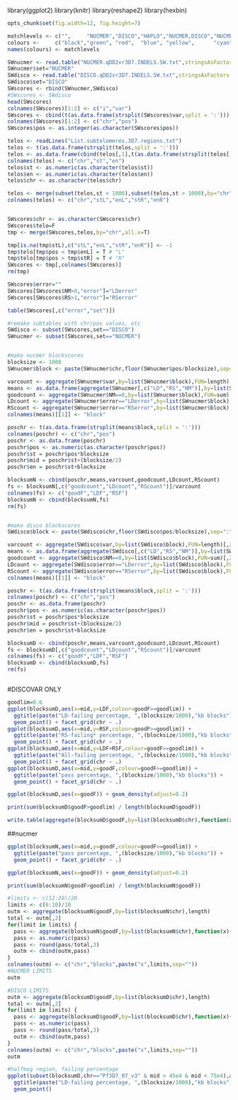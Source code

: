 library(ggplot2)
library(knitr)
library(reshape2)
library(hexbin)
```r
opts_chunk$set(fig.width=12, fig.height=7)

matchlevels <- c("",     "NUCMER","DISCO","HAPLO","NUCMER,DISCO","NUCMER,HAPLO","DISCO,HAPLO","NUCMER,DISCO,HAPLO")
colours <-     c("black","green", "red",  "blue", "yellow",      "cyan",        "magenta",     "white")
names(colours) <- matchlevels

``` 

```r
SWnucmer <- read.table("NUCMER.qDD2vr3D7.INDELS.SW.txt",stringsAsFactors = F,sep='\t',header=T)
SWnucmer$set="NUCMER"
SWdisco <- read.table("DISCO.qDD2vr3D7.INDELS.SW.txt",stringsAsFactors = F,sep='\t',header=T)
SWdisco$set="DISCO"
SWscores <- rbind(SWnucmer,SWdisco)
#SWscores <- SWdisco
head(SWscores)
colnames(SWscores)[1:2] <- c("i","var")
SWscores <- cbind(t(as.data.frame(strsplit(SWscores$var,split = ':'))),SWscores)
colnames(SWscores)[1:2] <- c("chr","pos")
SWscores$pos <- as.integer(as.character(SWscores$pos))


```

```r
telos <- readLines("List.subtelomeres.3D7.regions.txt")
telos <- t(as.data.frame(strsplit(telos,split = ':')))
telos <- as.data.frame(cbind(telos[,1],t(as.data.frame(strsplit(telos[,2],split = '-')))))
colnames(telos) <- c("chr","st","en")
telos$st <- as.numeric(as.character(telos$st))
telos$en <- as.numeric(as.character(telos$en))
telos$chr <- as.character(telos$chr)

telos <- merge(subset(telos,st < 1000),subset(telos,st > 1000),by="chr")
colnames(telos) <- c("chr","stL","enL","stR","enR")


SWscores$chr <- as.character(SWscores$chr)
SWscores$telo=F
tmp <- merge(SWscores,telos,by="chr",all.x=T)

tmp[is.na(tmp$stL),c("stL","enL","stR","enR")] <- -1
tmp$telo[tmp$pos < tmp$enL] = T # "L"
tmp$telo[tmp$pos > tmp$stR] = T # "R"
SWscores <- tmp[,colnames(SWscores)]
rm(tmp)

```

```r
SWscores$error=""
SWscores[SWscores$NM>0,"error"]="LDerror"
SWscores[SWscores$RS>1,"error"]="RSerror"

table(SWscores[,c("error","set")])

#remake subtables with chr/pos values, etc
SWdisco <- subset(SWscores,set=="DISCO")
SWnucmer <- subset(SWscores,set=="NUCMER")



```


```r
#make nucmer blockscores
blocksize <- 1000
SWnucmer$block <- paste(SWnucmer$chr,floor(SWnucmer$pos/blocksize),sep=":")

varcount <- aggregate(SWnucmer$var,by=list(SWnucmer$block),FUN=length)[,2]
means <- as.data.frame(aggregate(SWnucmer[,c("LD","RS","NM")],by=list(SWnucmer$block),FUN=mean))
goodcount <- aggregate(SWnucmer$NM==0,by=list(SWnucmer$block),FUN=sum)[,2]
LDcount <- aggregate(SWnucmer$error=="LDerror",by=list(SWnucmer$block),FUN=sum)[,2]
RScount <- aggregate(SWnucmer$error=="RSerror",by=list(SWnucmer$block),FUN=sum)[,2]
colnames(means)[[1]] <- "block"

poschr <- t(as.data.frame(strsplit(means$block,split = ':')))
colnames(poschr) <- c("chr","pos")
poschr <- as.data.frame(poschr)
poschr$pos <- as.numeric(as.character(poschr$pos))
poschr$st = poschr$pos*blocksize
poschr$mid = poschr$st+(blocksize/2)
poschr$en = poschr$st+blocksize

blocksumN <- cbind(poschr,means,varcount,goodcount,LDcount,RScount)
fs <- blocksumN[,c("goodcount","LDcount","RScount")]/varcount
colnames(fs) <- c("goodF","LDF","RSF")
blocksumN <- cbind(blocksumN,fs)
rm(fs)


#make disco blockscores
SWdisco$block <- paste(SWdisco$chr,floor(SWdisco$pos/blocksize),sep=":")

varcount <- aggregate(SWdisco$var,by=list(SWdisco$block),FUN=length)[,2]
means <- as.data.frame(aggregate(SWdisco[,c("LD","RS","NM")],by=list(SWdisco$block),FUN=mean))
goodcount <- aggregate(SWdisco$NM==0,by=list(SWdisco$block),FUN=sum)[,2]
LDcount <- aggregate(SWdisco$error=="LDerror",by=list(SWdisco$block),FUN=sum)[,2]
RScount <- aggregate(SWdisco$error=="RSerror",by=list(SWdisco$block),FUN=sum)[,2]
colnames(means)[[1]] <- "block"

poschr <- t(as.data.frame(strsplit(means$block,split = ':')))
colnames(poschr) <- c("chr","pos")
poschr <- as.data.frame(poschr)
poschr$pos <- as.numeric(as.character(poschr$pos))
poschr$st = poschr$pos*blocksize
poschr$mid = poschr$st+(blocksize/2)
poschr$en = poschr$st+blocksize

blocksumD <- cbind(poschr,means,varcount,goodcount,LDcount,RScount)
fs <- blocksumD[,c("goodcount","LDcount","RScount")]/varcount
colnames(fs) <- c("goodF","LDF","RSF")
blocksumD <- cbind(blocksumD,fs)
rm(fs)



```

#DISCOVAR ONLY
```r
goodlim=0.6
ggplot(blocksumD,aes(x=mid,y=LDF,colour=goodF>=goodlim)) + 
  ggtitle(paste("LD-failing percentage, ",(blocksize/1000),"kb blocks")) +
  geom_point() + facet_grid(chr ~ .)
ggplot(blocksumD,aes(x=mid,y=RSF,colour=goodF>=goodlim)) + 
  ggtitle(paste("RS-failing* percentage, ",(blocksize/1000),"kb blocks")) +
  geom_point() + facet_grid(chr ~ .)
ggplot(blocksumD,aes(x=mid,y=LDF+RSF,colour=goodF>=goodlim)) + 
  ggtitle(paste("All-failing percentage, ",(blocksize/1000),"kb blocks")) +
  geom_point() + facet_grid(chr ~ .)
ggplot(blocksumD,aes(x=mid,y=goodF,colour=goodF>=goodlim)) + 
  ggtitle(paste("pass percentage, ",(blocksize/1000),"kb blocks")) +
  geom_point() + facet_grid(chr ~ .)

ggplot(blocksumD,aes(x=goodF)) + geom_density(adjust=0.2)

print(sum(blocksumD$goodF>goodlim) / length(blocksumD$goodF))

write.table(aggregate(blocksumD$goodF,by=list(blocksumD$chr),function(x) {sum(x>goodlim) / length(x)}))

```

##nucmer
```r
ggplot(blocksumN,aes(x=mid,y=goodF,colour=goodF>=goodlim)) + 
  ggtitle(paste("pass percentage, ",(blocksize/1000),"kb blocks")) +
  geom_point() + facet_grid(chr ~ .)

ggplot(blocksumN,aes(x=goodF)) + geom_density(adjust=0.2)

print(sum(blocksumN$goodF>goodlim) / length(blocksumN$goodF))

```

```r
#limits <- c(12:20)/20
limits <- c(6:10)/10
outm <- aggregate(blocksumN$goodF,by=list(blocksumN$chr),length)
total <- outm[,2]
for(limit in limits) {
  pass <- aggregate(blocksumN$goodF,by=list(blocksumN$chr),function(x){sum(x>=limit)})[,2]
  pass <- as.numeric(pass)
  pass <- round(pass/total,3)
  outm <- cbind(outm,pass)  
}
colnames(outm) <- c("chr","blocks",paste("x",limits,sep=""))
#NUCMER LIMITS
outm

#DISCO LIMITS
outm <- aggregate(blocksumD$goodF,by=list(blocksumD$chr),length)
total <- outm[,2]
for(limit in limits) {
  pass <- aggregate(blocksumD$goodF,by=list(blocksumD$chr),function(x){sum(x>=limit)})[,2]
  pass <- as.numeric(pass)
  pass <- round(pass/total,3)
  outm <- cbind(outm,pass)  
}
colnames(outm) <- c("chr","blocks",paste("x",limits,sep=""))
outm

```

```r
#halfmeg region, failing percentage
ggplot(subset(blocksumD,chr=="Pf3D7_07_v3" & mid > 45e4 & mid < 75e4),aes(x=mid,y=LDF)) + 
  ggtitle(paste("LD-failing percentage, ",(blocksize/1000),"kb blocks")) +
  geom_point()

```